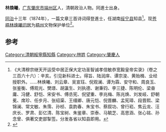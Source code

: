 '''林煥曦'''，[[广东|广东]][[肇庆市|肇庆市]][[端州区|端州区]]人，清朝政治人物。同進士出身。

[[同治|同治]]十三年（1874年），一篇文章三首诗词得登進士，任湖南[[绥宁县|绥宁县]]知县<ref>《大清穆宗继天开运受中居正保大定功圣智诚孝信敏恭宽毅皇帝实录》（卷之三百六十六）：辛亥。引见新科进士。得旨、陆润庠、谭宗浚、黄贻楫、业经授职外。……林焕曦、刘云章、吴宣珏、倪观澜、谭为霖、安守和、周良玉、张鉴衡、傅观光、樊璟、胡瀛生、刘执德、谢秉钧、李三捷、陈明伦、梁奋庸、冯健、舒恺、宋安书、傅丞宪、倪望重、李兆梅、陈兆焕、刘发岐、舒朝冕、席珍、任步月、张绍渠、王缙卿、唐元恺、倪晋麟、孟宪璋、段晋熙、梁锦澜、常文敏、朱霈、孙桢、袁韵春、朱宝书、蔡叙功、曾行崧、焦云龙、汪庆长、罗肃、彭亿清、陈宝树、朱鉴章、崇泰、马毓芝、高思涵、张心铭、孙念曾、俱著交吏部掣签。分发各省以知县即用。</ref>。现[[苍梧林焕曦旧居|苍梧林焕曦旧居]]为[[梧州|梧州]]文物保护单位<ref>{{cite news|title=文化遗产在我身边|url=http://www.wzljl.cn/szb/wzrb/html/2010-06/12/content_131182.htm|accessdate=2014-03-23|newspaper=梧州日报社|archive-url=https://web.archive.org/web/20140323164304/http://www.wzljl.cn/szb/wzrb/html/2010-06/12/content_131182.htm|archive-date=2014-03-23|dead-url=yes}}</ref>。

==参考==
{{reflist|2}}
{{清朝人物小作品}}
{{同治十三年甲戌科殿試金榜}}
{{DEFAULTSORT:Lin林}}
[[Category:清朝綏寧縣知縣|Category:清朝綏寧縣知縣]]
[[Category:林姓|Category:林姓]]
[[Category:肇慶人|Category:肇慶人]]